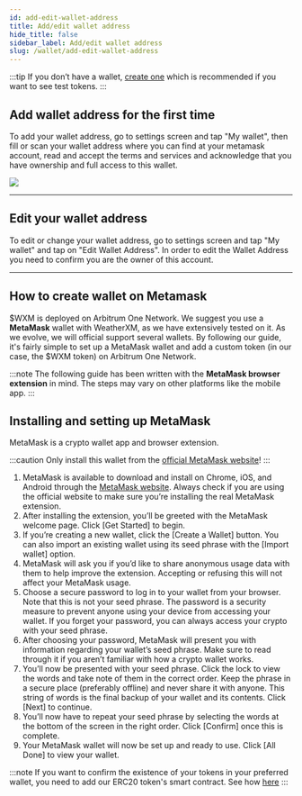 ```yaml
---
id: add-edit-wallet-address
title: Add/edit wallet address
hide_title: false
sidebar_label: Add/edit wallet address
slug: /wallet/add-edit-wallet-address
---
```



:::tip
If you don’t have a wallet, [create one](/wallet/add-edit-wallet-address#how-to-create-wallet-on-metamask) which is recommended if you want to see test tokens.
:::


## Add wallet address for the first time  

To add your wallet address, go to settings screen and tap "My wallet", then fill or scan your wallet address where you can find at your metamask account, read and accept the terms and services and acknowledge that you have ownership and full access to this wallet.

<div class="explanation small-big">
    <ThemedImage
        alt="new-wallet-address-empty"
        sources={{
            light: useBaseUrl("img/mobile-app/wallet/new-wallet-address-empty-light.jpg"),
            dark: useBaseUrl("img/mobile-app/wallet/new-wallet-address-empty-dark.jpg")
        }}
    />
    <img src={useBaseUrl("img/mobile-app/wallet/new-wallet-address-screen-scan-qr.png")} />
    <ThemedImage
        alt="new-wallet-address-empty"
        sources={{
            light: useBaseUrl("img/mobile-app/wallet/new-wallet-address-screen-confirm-wallet-addition-light.jpg"),
            dark: useBaseUrl("img/mobile-app/wallet/new-wallet-address-screen-confirm-wallet-addition-dark.jpg")
        }}
    />
</div>

<hr/>

## Edit your wallet address

To edit or change your wallet address, go to settings screen and tap "My wallet" and tap on "Edit Wallet Address". In order to edit the Wallet Address you need to confirm you are the owner of this account.

<div class="explanation small-big">
    <ThemedImage
        alt="new-wallet-address-empty"
        sources={{
            light: useBaseUrl("img/mobile-app/wallet/new-wallet-address-screen-filled-and-saved-light.jpg"),
            dark: useBaseUrl("img/mobile-app/wallet/new-wallet-address-screen-filled-and-saved-dark.jpg")
        }}
    />
    <ThemedImage
        alt="new-wallet-address-empty"
        sources={{
            light: useBaseUrl("img/mobile-app/wallet/new-wallet-address-screen-confirm-and-save-light.jpg"),
            dark: useBaseUrl("img/mobile-app/wallet/new-wallet-address-screen-confirm-and-save-dark.jpg")
        }}
    />
    <ThemedImage
        alt="new-wallet-address-empty"
        sources={{
            light: useBaseUrl("img/mobile-app/wallet/new-wallet-address-screen-confirm-wallet-addition-light.jpg"),
            dark: useBaseUrl("img/mobile-app/wallet/new-wallet-address-screen-confirm-wallet-addition-dark.jpg")
        }}
    />
</div>

<hr/>



## How to create wallet on Metamask

$WXM is deployed on Arbitrum One Network. We suggest you use a **MetaMask** wallet with WeatherXM, as we have extensively tested on it. As we evolve, we will official support several wallets.
By following our guide, it's fairly simple to set up a MetaMask wallet and add a custom token (in our case, the $WXM token) on Arbitrum One Network.

:::note
The following guide has been written with the **MetaMask browser extension** in mind.
The steps may vary on other platforms like the mobile app.
:::

## Installing and setting up MetaMask

MetaMask is a crypto wallet app and browser extension.

:::caution
Only install this wallet from the [official MetaMask website](https://metamask.io/download/)!
:::

1. MetaMask is available to download and install on Chrome, iOS, and Android through the [MetaMask website](https://metamask.io/download/).
Always check if you are using the official website to make sure you’re installing the real MetaMask extension.
1. After installing the extension, you’ll be greeted with the MetaMask welcome page. Click [Get Started] to begin.
1. If you’re creating a new wallet, click the [Create a Wallet] button. You can also import an existing wallet using its seed phrase with the [Import wallet] option.
1. MetaMask will ask you if you’d like to share anonymous usage data with them to help improve the extension. Accepting or refusing this will not affect your MetaMask usage.
1. Choose a secure password to log in to your wallet from your browser. Note that this is not your seed phrase. The password is a security measure to prevent anyone using your device from accessing your wallet.
  If you forget your password, you can always access your crypto with your seed phrase.
1. After choosing your password, MetaMask will present you with information regarding your wallet’s seed phrase. Make sure to read through it if you aren’t familiar with how a crypto wallet works.
1. You’ll now be presented with your seed phrase. Click the lock to view the words and take note of them in the correct order. Keep the phrase in a secure place (preferably offline) and never share it with anyone.
  This string of words is the final backup of your wallet and its contents. Click [Next] to continue.
1. You’ll now have to repeat your seed phrase by selecting the words at the bottom of the screen in the right order. Click [Confirm] once this is complete.
1. Your MetaMask wallet will now be set up and ready to use. Click [All Done] to view your wallet.

:::note
If you want to confirm the existence of your tokens in your preferred wallet, you need to add our ERC20 token's smart contract. See how [here](/rewards/how-to-join-arbitrum-and-see-your-tokens#add-wxm-token-in-metamask) 
:::